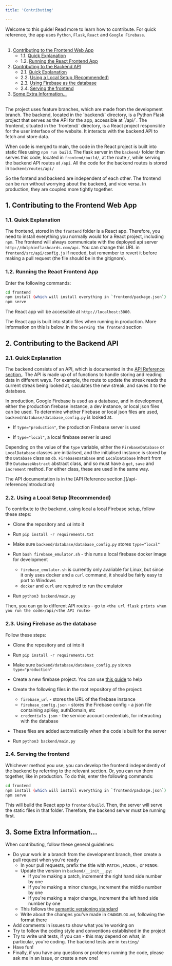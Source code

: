 ```yaml
---
title: 'Contributing'

---
```


Welcome to this guide! Read more to learn how to contribute. For quick reference, the app uses `Python`, `Flask`, `React` and `Google Firebase`.
<br></br>

1. [Contributing to the Frontend Web App](#ContributingtotheFrontendWebApp)
	* 1.1. [Quick Explanation](#QuickExplanation)
	* 1.2. [Running the React Frontend App](#RunningtheReactFrontendApp)
2. [Contributing to the Backend API](#ContributingtotheBackendAPI)
	* 2.1. [Quick Explanation](#QuickExplanation-1)
	* 2.2. [Using a Local Setup (Recommended)](#UsingaLocalSetupRecommended)
	* 2.3. [Using Firebase as the database](#UsingFirebaseasthedatabase)
	* 2.4. [Serving the frontend](#Servingthefrontend)
3. [Some Extra Information...](#SomeExtraInformation...)
<br></br>


<Info>
  The project uses feature branches, which are made from the development branch.
</Info>


<Accordion title="Learn how the code works">
The backend, located in the `backend/` directory, is a Python Flask project that serves as the API for the app, accessible at `/api/`. The frontend, situated in the `frontend/` directory, is a React project responsible for the user interface of the website. It interacts with the backend API to fetch and store data.

When code is merged to main, the code in the React project is built into static files using `npm run build`. The flask server in the `backend/` folder
then serves this code, located in `frontend/build/`, at the route `/`, while serving the backend API routes at `/api`. All the code for the backend routes
is stored in `backend/routes/api/`

So the fontend and backend are independent of each other. The frontend can be run without worrying about the backend, and vice versa. In production, they are coupled more tightly together.
</Accordion>


## 1. <a name='ContributingtotheFrontendWebApp'></a>Contributing to the Frontend Web App

### 1.1. <a name='QuickExplanation'></a>Quick Explanation
The frontend, stored in the `frontend` folder is a React app. Therefore, you need to install everything you normally would for a React project, including `npm`.
The frontend will always communicate with the deployed api server `http://dolphinflashcards.com/api`. You can change this URL in `frontend/src/api/config.js` if needed, but remember to revert it before making a pull request (the file should be in the gitignore).

###  1.2. <a name='RunningtheReactFrontendApp'></a>Running the React Frontend App

Enter the following commands:

```bash
cd frontend
npm install (which will install everything in `frontend/package.json`)
npm serve
```
The React app will be accessible at `http://localhost:3000`.

The React app is built into static files when running in production. More information on this is below. in the `Serving the frontend` section


## 2. <a name='ContributingtotheBackendAPI'></a>Contributing to the Backend API

### 2.1. <a name='QuickExplanation-1'></a>Quick Explanation


The backend consists of an API, which is documented in the [API Reference section.](/api-reference/introduction). The API is made up of of functions to handle storing and reading data
in different ways. For example, the route to update the streak reads the current streak being looked at, caculates the new streak, and saves it to the database.

In production, Google Firebase is used as a database, and in development, either the production firebase instance, a dev instance, or local json files can be used.
To determine whether Firebase or local json files are used, `backend/database/database_config.py` is looked at.


* If `type="production"`, the production Firebase server is used

* If `type="local"`, a local firebase server is used

Depending on the value of the `type` variable, either the `FirebaseDatabase` or `LocalDatabase` classes are initialised, and the initialised instance is stored
by the `Database` class as `db`. `FirebaseDatabase` and `LocalDatabase` inherit from the `DatabaseAbstract` abstract class, and so must have a `get`, `save` and
`increment` method. For either class, these are used in the same way.

<Tip>
  The API documentation is in the [API Reference section.](/api-reference/introduction)
</Tip>


###  2.2. <a name='UsingaLocalSetupRecommended'></a>Using a Local Setup (Recommended)

To contribute to the backend, using local a local Firebase setup, follow these steps:

* Clone the repository and `cd` into it

* Run `pip install -r requirements.txt`

* Make sure `backend/database/database_config.py` stores `type="local"`

* Run `bash firebase_emulator.sh` - this runs a local firebase docker image for development
  * `firebase_emulator.sh` is currently only avaliable for Linux, but since it only uses docker and a `curl` command, it should be fairly easy to port to Windows
  * `docker` and `curl` are required to run the emulator

* Run `python3 backend/main.py`

Then, you can go to different API routes - go to `<the url flask prints when you run the code>/api/<the API route>`


###  2.3. <a name='UsingFirebaseasthedatabase'></a>Using Firebase as the database

Follow these steps:

* Clone the repository and `cd` into it

* Run `pip install -r requirements.txt`

* Make sure `backend/database/database_config.py` stores `type="production"`

* Create a new firebase project. You can use [this guide](https://firebase.google.com/docs/database/admin/start#python_1) to help

* Create the following files in the root repository of the project:
  * `firebase_url` - stores the URL of the firebase instance
  * `firebase_config.json` - stores the Firebase config - a json file containing apiKey, authDomain, etc
  * `credentials.json` - the service account credentials, for interacting with the database

* These files are added automatically when the code is built for the server

* Run `python3 backend/main.py`

###  2.4. <a name='Servingthefrontend'></a>Serving the frontend
Whichever method you use, you can develop the frontend independently of the backend by referring to the relevant section. Or, you can run them together, like in production. To do this, enter the following commands:

```bash
cd frontend
npm install (which will install everything in `frontend/package.json`)
npm serve
```

This will build the React app to `frontend/build`. Then, the server will serve the static files in that folder. Therefore, the backend server must be running first.


##  3. <a name='SomeExtraInformation...'></a>Some Extra Information...
When contributing, follow these general guidelines:

* Do your work in a branch from the development branch, then create a pull request when you're ready
  * In your pull requests, prefix the title with `PATCH:`, `MAJOR:`, or `MINOR:`
  * Update the version in `backend/__init__.py`:
    * If you're making a patch, increment the right hand side number by one
    * If you're making a minor change, increment the middle number by one
    * If you're making a major change, increment the left hand side number by one
  * This follows the [semantic versioning standard](https://semver.org)
  * Write about the changes you've made in `CHANGELOG.md`, following the format there
* Add comments in issues to show what you're working on
* Try to follow the coding style and conventions established in the project
* Try to write unit tests, if you can - this may depend on what, in particular, you're coding. The backend tests are in `testing/`
* Have fun!
* Finally, if you have any questions or problems running the code, please ask me in an issue, or create a new one!
